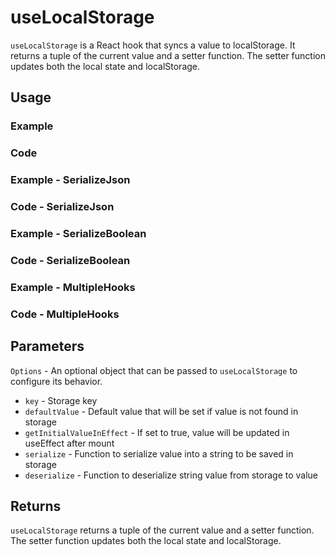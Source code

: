 

<Meta of={allStories} />

# useLocalStorage

`useLocalStorage` is a React hook that syncs a value to localStorage. It returns a tuple of the current value and a setter function. The setter function updates both the local state and localStorage.

## Usage

### Example

<Canvas of={allStories.Usage} />

### Code

<Source of={allStories.Usage} />

### Example - SerializeJson

<Canvas of={allStories.SerializeJson} />

### Code - SerializeJson

<Source of={allStories.SerializeJson} />

### Example - SerializeBoolean

<Canvas of={allStories.SerializeBoolean} />

### Code - SerializeBoolean

<Source of={allStories.SerializeBoolean} />

### Example - MultipleHooks

<Canvas of={allStories.MultipleHooks} />

### Code - MultipleHooks

<Source of={allStories.MultipleHooks} />

## Parameters

`Options` - An optional object that can be passed to `useLocalStorage` to configure its behavior.

- `key` - Storage key
- `defaultValue` - Default value that will be set if value is not found in storage
- `getInitialValueInEffect` - If set to true, value will be updated in useEffect after mount
- `serialize` - Function to serialize value into a string to be saved in storage
- `deserialize` - Function to deserialize string value from storage to value

## Returns

`useLocalStorage` returns a tuple of the current value and a setter function. The setter function updates both the local state and localStorage.
